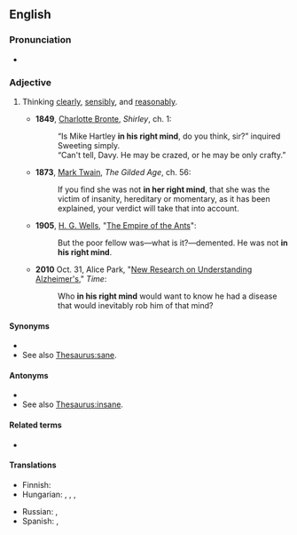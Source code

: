 ==English==

===Pronunciation===
* {{audio|en-au-in one's right mind.ogg|Audio (AU)|lang=en}}

===Adjective===
{{head|en|adjective}}

# {{lb|en|idiomatic}} Thinking [[clearly]], [[sensibly]], and [[reasonably]].
#* '''1849''', [[w:Charlotte Bronte|Charlotte Bronte]], ''Shirley'', ch. 1:
#*: “Is Mike Hartley '''in his right mind''', do you think, sir?” inquired Sweeting simply.
#*: “Can't tell, Davy. He may be crazed, or he may be only crafty.”
#* '''1873''', [[w:Mark Twain|Mark Twain]], ''The Gilded Age'', ch. 56:
#*: If you find she was not '''in her right mind''', that she was the victim of insanity, hereditary or momentary, as it has been explained, your verdict will take that into account.
#* '''1905''', [[w:H. G. Wells|H. G. Wells]], "[[w:Empire of the Ants|The Empire of the Ants]]":
#*: But the poor fellow was—what is it?—demented. He was not '''in his right mind'''.
#* '''2010''' Oct. 31, Alice Park, "[http://www.time.com/time/magazine/article/0,9171,2025572,00.html New Research on Understanding Alzheimer's]," ''Time'':
#*: Who '''in his right mind''' would want to know he had a disease that would inevitably rob him of that mind?

====Synonyms====
* {{l|en|sane}}
* See also [[Thesaurus:sane]].

====Antonyms====
* {{l|en|out of one's mind}}
* See also [[Thesaurus:insane]].

====Related terms====
* {{l|en|right-minded}}

====Translations====
{{trans-top|sane}}
* Finnish: {{t|fi|järjissään}}
* Hungarian: {{t+|hu|normális}}, {{t|hu|épeszű}}, {{t+|hu|épelméjű}}, {{t|hu|eszénél van}}
{{trans-mid}}
* Russian: {{t|ru|в здра́вом уме́}} {{qualifier|in healthy/sound mind}}, {{t|ru|в своём уме́}} {{qualifier|in one's (own) mind}}
* Spanish: {{t|es|en su sano juicio}}, {{t|es|en sus cabales}}
{{trans-bottom}}